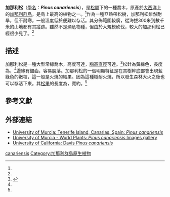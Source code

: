 {{Speciesbox
| status = LC
| status_system = IUCN3.1
| status_ref = <ref name="IUCN">{{IUCN2006|assessors=Farjon, A.|year=2003|id=39603|title=Pinus canariensis|downloaded=11 October 2012}}</ref>
| image = Caldera de Taburiente La Palma.jpg
| image_width = 250px
| image_caption = [[拉帕爾馬島|拉帕爾馬島]]上的加那利松林
| genus = Pinus
| parent = Pinus subsect. Pinaster
| species = canariensis
| authority = [[Christen_Smith_(botanist)|C.Sm.]]
}}

'''加那利松'''（[[學名|學名]]：'''''Pinus canariensis'''''），是[[松屬|松屬]]下的一種喬木，原產於[[大西洋|大西洋]]上的[[加那利群島|加那利群島]]，是島上最高的植物之一。<ref name="International2002" />作為一種亞熱帶松樹，加那利松雖然耐旱，但不耐寒，一般溫度低於{{convert|6|C}}便難以存活。其分佈範圍較廣，從海拔300米到數千米的山地都有其蹤跡。雖然不是瀕危物種，但由於大規模砍伐，較大的加那利松已經很少見了。<ref name="IUCN"/>

==描述==
加那利松是一種大型常綠喬木，高度可達{{convert|30|–|40|m}}，[[胸高直徑|胸高直徑]]可達{{convert|100–120|cm}}。<ref name="International2002">{{cite book|author=C.A.B. International|title=Pines of Silvicultural Importance: Compiled from the Forestry Compendium, CAB International|url=http://books.google.com/books?id=DB8dCbmgQ74C&pg=PA35|date=4 April 2002|publisher=CABI|isbn=978-0-85199-539-7|page=35|access-date=2015-01-21|archive-date=2013-12-04|archive-url=https://web.archive.org/web/20131204111143/http://books.google.com/books?id=DB8dCbmgQ74C&pg=PA35|dead-url=no}}</ref>松針為黃綠色，長度為{{convert|20–30|cm}}，<ref name="International2002" />邊緣有鋸齒，容易脫落。加那利松的一個明顯特征是在其樹幹底部會出現藍綠色的嫩枝，這一般是火燒的結果。因為這種樹耐火燒，所以發生森林大火之後也可以存活下來。其[[松果|松果]]的長度為{{convert|10–18|cm}}，寬約{{convert|5|cm}}。<ref name="International2002" />

==參考文獻==
{{Reflist}}

==外部連結==

{{Commons|Pinus canariensis}}
*[http://www.um.es/eubacteria/pinus_canariensis.jpg  University of Murcia: Tenerife Island, Canarias, Spain: ''Pinus canariensis'']{{Wayback|url=http://www.um.es/eubacteria/pinus_canariensis.jpg |date=20160303205640 }}
*[http://www.um.es/eubacteria/visu_plantas.html University of Murcia - World Plants: ''Pinus canariensis'' Images gallery]{{dead link|date=2017年11月 |bot=InternetArchiveBot |fix-attempted=yes }}
*[http://www.plantsciences.ucdavis.edu/courses/enh6/Week7/pinucana.html University of California: Davis ''Pinus canariensis'']
{{Taxonbar|from=Q756191}}

{{DEFAULTSORT:Pinus Canariensis}}
[[Category:松屬|canariensis]]
[[Category:加那利群島原生植物|Category:加那利群島原生植物]]